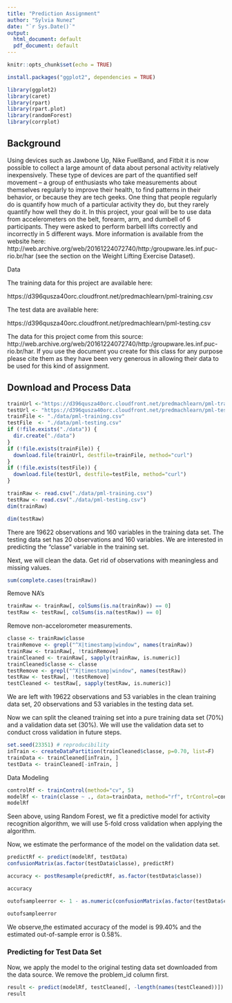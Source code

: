 ```yaml
---
title: "Prediction Assignment"
author: "Sylvia Nunez"
date: "`r Sys.Date()`"
output:
  html_document: default
  pdf_document: default
---
```


```r
knitr::opts_chunk$set(echo = TRUE)
```

```r
install.packages("ggplot2", dependencies = TRUE)
```


```r
library(ggplot2)
library(caret)
library(rpart)
library(rpart.plot)
library(randomForest)
library(corrplot)
```

## Background

Using devices such as Jawbone Up, Nike FuelBand, and Fitbit it is now possible to collect a large amount of data about personal activity relatively inexpensively. These type of devices are part of the quantified self movement – a group of enthusiasts who take measurements about themselves regularly to improve their health, to find patterns in their behavior, or because they are tech geeks. One thing that people regularly do is quantify how much of a particular activity they do, but they rarely quantify how well they do it. In this project, your goal will be to use data from accelerometers on the belt, forearm, arm, and dumbell of 6 participants. They were asked to perform barbell lifts correctly and incorrectly in 5 different ways. More information is available from the website here: http://web.archive.org/web/20161224072740/http:/groupware.les.inf.puc-rio.br/har (see the section on the Weight Lifting Exercise Dataset).


Data

The training data for this project are available here:

https://d396qusza40orc.cloudfront.net/predmachlearn/pml-training.csv

The test data are available here:

https://d396qusza40orc.cloudfront.net/predmachlearn/pml-testing.csv


The data for this project come from this source: http://web.archive.org/web/20161224072740/http:/groupware.les.inf.puc-rio.br/har. If you use the document you create for this class for any purpose please cite them as they have been very generous in allowing their data to be used for this kind of assignment.

## Download and Process Data
```r
trainUrl <-"https://d396qusza40orc.cloudfront.net/predmachlearn/pml-training.csv"
testUrl <- "https://d396qusza40orc.cloudfront.net/predmachlearn/pml-testing.csv"
trainFile <- "./data/pml-training.csv"
testFile  <- "./data/pml-testing.csv"
if (!file.exists("./data")) {
  dir.create("./data")
}
if (!file.exists(trainFile)) {
  download.file(trainUrl, destfile=trainFile, method="curl")
}
if (!file.exists(testFile)) {
  download.file(testUrl, destfile=testFile, method="curl")
}
```



```r
trainRaw <- read.csv("./data/pml-training.csv")
testRaw <- read.csv("./data/pml-testing.csv")
dim(trainRaw)
```

```r
dim(testRaw)
```

There are 19622 observations and 160 variables in the training data set.
The testing data set has 20 observations and 160 variables. 
We are interested in predicting the "classe" variable in the training set.


Next, we will clean the data.
Get rid of observations with meaningless and missing values.

```r
sum(complete.cases(trainRaw))
```

Remove NA's
```r
trainRaw <- trainRaw[, colSums(is.na(trainRaw)) == 0]
testRaw <- testRaw[, colSums(is.na(testRaw)) == 0]
```

Remove non-accelorometer measurements.

```r
classe <- trainRaw$classe
trainRemove <- grepl("^X|timestamp|window", names(trainRaw))
trainRaw <- trainRaw[, !trainRemove]
trainCleaned <- trainRaw[, sapply(trainRaw, is.numeric)]
trainCleaned$classe <- classe
testRemove <- grepl("^X|timestamp|window", names(testRaw))
testRaw <- testRaw[, !testRemove]
testCleaned <- testRaw[, sapply(testRaw, is.numeric)]
```


We are left with 19622 observations and 53 variables in the clean training data set, 20 observations and 53 variables in the testing data set.


Now we can split the cleaned training set into a pure training data set (70%) and a validation data set (30%). We will use the validation data set to conduct cross validation in future steps.

```r
set.seed(23351) # reproducibility
inTrain <- createDataPartition(trainCleaned$classe, p=0.70, list=F)
trainData <- trainCleaned[inTrain, ]
testData <- trainCleaned[-inTrain, ]
```

Data Modeling

```r
controlRf <- trainControl(method="cv", 5)
modelRf <- train(classe ~ ., data=trainData, method="rf", trControl=controlRf, ntree=250)
modelRf
```
Seen above, using Random Forest, we fit a predictive model for activity recognition algorithm, we will use 5-fold cross validation when applying the algorithm.


Now, we estimate the performance of the model on the validation data set.
```r
predictRf <- predict(modelRf, testData)
confusionMatrix(as.factor(testData$classe), predictRf)
```

```r
accuracy <- postResample(predictRf, as.factor(testData$classe))

accuracy
```

```r
outofsampleerror <- 1 - as.numeric(confusionMatrix(as.factor(testData$classe), predictRf)$overall[1])

outofsampleerror
```
We observe,the estimated accuracy of the model is 99.40% and the estimated out-of-sample error is 0.58%.


### Predicting for Test Data Set
Now, we apply the model to the original testing data set downloaded from the data source. We remove the problem_id column first.

```r
result <- predict(modelRf, testCleaned[, -length(names(testCleaned))])
result
```

